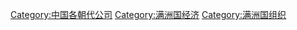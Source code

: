 [[Category:中国各朝代公司|Category:中国各朝代公司]]
[[Category:满洲国经济|Category:满洲国经济]]
[[Category:满洲国组织|Category:满洲国组织]]